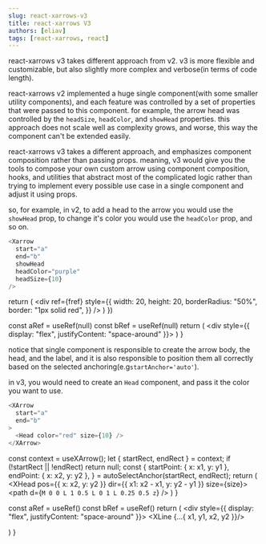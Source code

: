 ```yaml
---
slug: react-xarrows-v3
title: react-xarrows V3
authors: [eliav]
tags: [react-xarrows, react]
---
```


react-xarrows v3 takes different approach from v2. v3 is more flexible and customizable, but also slightly more complex and verbose(in terms of code length).

react-xarrows v2 implemented a huge single component(with some smaller utility components), and each feature was
controlled by a set of properties that were passed to this component. for example, the arrow head was controlled by the
`headSize`, `headColor`, and `showHead` properties.
this approach does not scale well as complexity grows, and worse, this way the component can't be extended easily.

react-xarrows v3 takes a different approach, and emphasizes component composition rather than passing props. meaning,
v3 would give you the tools to compose your own custom arrow using component composition, hooks, and utilities that abstract most of the complicated logic rather than trying to implement every possible use case in a single component and adjust it using props.

so, for example, in v2, to add a head to the arrow you would use the `showHead` prop, to change it's color you would use the `headColor` prop, and so on.
```js
<Xarrow
  start="a"
  end="b"
  showHead
  headColor="purple"
  headSize={10}
/>
```


  return (
    <div
      ref={fref}
      style={{
        width: 20,
        height: 20,
        borderRadius: "50%",
        border: "1px solid red",
      }}
    />
  )
})

  const aRef = useRef(null)
  const bRef = useRef(null)
  return (
    <div style={{ display: "flex", justifyContent: "space-around" }}>
      <Circle ref={aRef} />
      <Circle ref={bRef} />
      <XarrowV2
        start={aRef}
        end={bRef}
        showHead
        headColor="purple"
        headSize={10}
      />
    </div>
  )
}

<ExampleV2 />
<div style={{ height: 20 }} />


notice that single component is responsible to create the arrow body, the head, and the label, and it is also responsible to position them all correctly based on the selected anchoring(e.g`startAnchor='auto'`).


in v3, you would need to create an `Head` component, and pass it the color you want to use.
```js
<XArrow
  start="a"
  end="b"
>
  <Head color="red" size={10} />
</XArrow>
```


  const context = useXArrow();
  let { startRect, endRect } = context;
  if (!startRect || !endRect) return null;
  const {
    startPoint: { x: x1, y: y1 },
    endPoint: { x: x2, y: y2 },
  } = autoSelectAnchor(startRect, endRect);
  return (
    <XHead pos={{ x: x2, y: y2 }} dir={{ x1: x2 - x1, y: y2 - y1 }} size={size}>
      <NormalizedGSvg>
        <path d={`M 0 0 L 1 0.5 L 0 1 L 0.25 0.5 z`} />
      </NormalizedGSvg>
    </XHead>
  )
}

  const aRef = useRef()
  const bRef = useRef()
  return (
    <div style={{ display: "flex", justifyContent: "space-around" }}>
      <Circle ref={aRef} />
      <Circle ref={bRef} />
      <XArrow
        start={aRef}
        end={bRef}
      >
        <XLine {...{ x1, y1, x2, y2 }}/>
        <Head color="red" size={100} />
      </XArrow>
    </div>
  )
}

<ExampleV3 />
<div style={{ height: 20 }} />